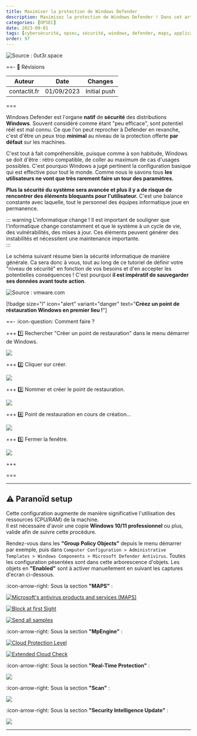 ```yaml
---
title: Maximiser la protection de Windows Defender
description: Maximisez la protection de Windows Defender ! Dans cet article nous verrons la configuration que j'utilise pour augmenter les capacitiés de windows defender et ses différents modules.
categories: [OPSEC]
date: 2023-09-01
tags: [cybersécurité, opsec, sécurité, windows, defender, maps, application, guard]
order: 97
---
```


![Source : 0ut3r.space](../../../../assets/opsec/maximiser_protection_windows_defender/defender.webp)

==- :wrench: Révisions

Auteur | Date | Changes
--- | --- | ---
contactit.fr | 01/09/2023 | Initial push

===

Windows Defender est l'organe **natif** de **sécurité** des distributions **Windows**. Souvent considéré comme étant "peu efficace", sont potentiel réél est mal connu. Ce que l'on peut reprocher à Defender en revanche, c'est d'être un peux trop **minimal** au niveau de la protection offerte **par défaut** sur les machines.  

C'est tout à fait compréhensible, puisque comme à son habitude, Windows se doit d'être : rétro compatible, de coller au maximum de cas d'usages possibles. C'est pourquoi Windows a jugé pertinent la configuration basique qui est effective pour tout le monde. Comme nous le savons tous **les utilisateurs ne vont que très rarement faire un tour des paramètres.**  

**Plus la sécurité du système sera avancée et plus il y a de risque de rencontrer des éléments bloquants pour l'utilisateur.** C'est une balance constante avec laquelle, tout le personnel des équipes informatique joue en permanence.  

::: warning L'informatique change !
Il est important de souligner que l'informatique change constamment et que le système à un cycle de vie, des vulnérabilités, des mises à jour. Ces éléments peuvent générer des instabilités et nécessitent une maintenance importante.    
::: 

Le schéma suivant résume bien la sécurité informatique de manière générale. Ca sera donc à vous, tout au long de ce tutoriel de définir votre "niveau de sécurité" en fonction de vos besoins et d'en accepter les potentielles conséquences ! C'est pourquoi **il est impératif de sauvegarder ses données avant toute action**.

![Source : vmware.com](../../../../assets/opsec/maximiser_protection_windows_defender/conveniancevssec.webp)

[!badge size="l" icon="alert" variant="danger" text="**Créez un point de réstauration Windows en premier lieu !**"]

==- :icon-question: Comment faire ?

+++ :one: Rechercher "Créer un point de restauration" dans le menu démarrer de Windows.

[![](../../../../assets/opsec/maximiser_protection_windows_defender/pointderestauration.png)](../../../../assets/opsec/maximiser_protection_windows_defender/pointderestauration.png)

+++ :two: Cliquer sur créer.

[![](../../../../assets/opsec/maximiser_protection_windows_defender/creer.png)](../../../../assets/opsec/maximiser_protection_windows_defender/creer.png)

+++ :three: Nommer et créer le point de restauration.

[![](../../../../assets/opsec/maximiser_protection_windows_defender/nom.png)](../../../../assets/opsec/maximiser_protection_windows_defender/nom.png)

+++ :four: Point de restauration en cours de création...

[![](../../../../assets/opsec/maximiser_protection_windows_defender/progressbar.png)](../../../../assets/opsec/maximiser_protection_windows_defender/progressbar.png)

+++ :five: Fermer la fenêtre.

[![](../../../../assets/opsec/maximiser_protection_windows_defender/finished.png)](../../../../assets/opsec/maximiser_protection_windows_defender/finished.png)

+++

===

---

## ⚠️ Paranoïd setup

Cette configuration augmente de manière significative l'utilisation des ressources (CPU/RAM) de la machine.  
Il est nécessaire d'avoir une copie **Windows 10/11 professionnel** ou plus, valide afin de suivre cette procédure.  

Rendez-vous dans les **"Group Policy Objects"** depuis le menu démarrer par exemple, puis dans `Computer Configuration > Administrative Templates > Windows Components > Microsoft Defender Antivirus`. Toutes les configuration pésentées sont dans cette arborescence d'objets. Les objets en **"Enabled"** sont à activer manuellement en suivant les captures d'ecran ci-dessous.  

:icon-arrow-right: Sous la section **"MAPS"** :  

[![Microsoft's antivirus products and services (MAPS)](../../../../assets/opsec/maximiser_protection_windows_defender/MAPS.png)](../../../../assets/opsec/maximiser_protection_windows_defender/MAPS.png)

[![Block at first Sight](../../../../assets/opsec/maximiser_protection_windows_defender/blockatfirst.png)](../../../../assets/opsec/maximiser_protection_windows_defender/blockatfirst.png)

[![Send all samples](../../../../assets/opsec/maximiser_protection_windows_defender/sendallsamples.png)](../../../../assets/opsec/maximiser_protection_windows_defender/sendallsamples.png)

:icon-arrow-right: Sous la section **"MpEngine"** :  

[![Cloud Protection Level](../../../../assets/opsec/maximiser_protection_windows_defender/cloudprotectionlevel.png)](../../../../assets/opsec/maximiser_protection_windows_defender/cloudprotectionlevel.png)

[![Extended Cloud Check](../../../../assets/opsec/maximiser_protection_windows_defender/extendeddcloudcheck.png)](../../../../assets/opsec/maximiser_protection_windows_defender/extendeddcloudcheck.png)

:icon-arrow-right: Sous la section **"Real-Time Protection"** :  

[![](../../../../assets/opsec/maximiser_protection_windows_defender/realtimeprotection.png)](../../../../assets/opsec/maximiser_protection_windows_defender/realtimeprotection.png)

:icon-arrow-right: Sous la section **"Scan"** :  

[![](../../../../assets/opsec/maximiser_protection_windows_defender/scan.png)](../../../../assets/opsec/maximiser_protection_windows_defender/scan.png)

:icon-arrow-right: Sous la section **"Security Intelligence Update"** :  

[![](../../../../assets/opsec/maximiser_protection_windows_defender/intelupdates.png)](../../../../assets/opsec/maximiser_protection_windows_defender/intelupdates.png)


---